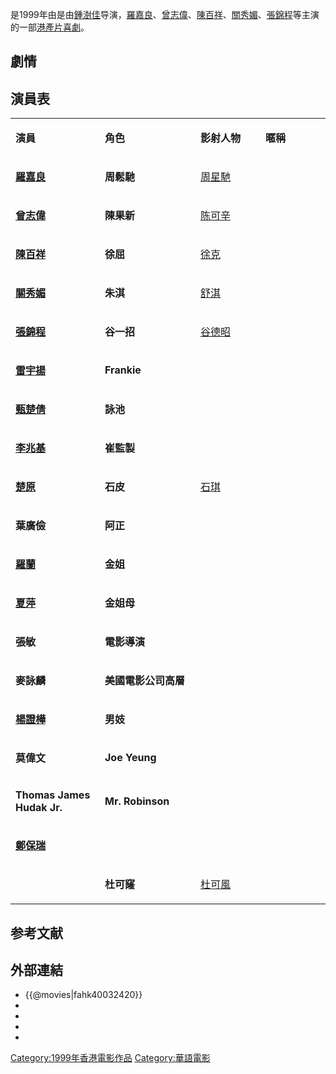 {{Infobox film
| name                          = 電影鴨
| original_name <!-- 英文名 --> = ''{{lang|en|Gigolo of Chinese Hollywood}}''
| director<!-- 导演 -->         = [[鍾澍佳|鍾澍佳]] 
| producer <!-- 監製 -->        = [[王晶_(導演)|王晶]]
| writer  <!-- 编剧 -->         = [[趙靜蓉|趙靜蓉]]  
| starring <!-- 主演 -->        = [[羅嘉良|羅嘉良]] <br> [[曾志偉|曾志偉]] <br> [[陳百祥|陳百祥]] <br> [[關秀媚|關秀媚]] <br> [[張錦程|張錦程]] 
| music <!-- 配乐 -->           = 羅堅 
| cinematography <!-- 摄影 -->  = [[馮遠文|馮遠文]] 
| editing <!-- 剪接 -->         = [[麥子善|麥子善]]
| distributor <!-- 发行商 -->   = 最佳拍檔有限公司
| released  <!-- 上映日期 -->   = {{HKG}}：{{Film date|1999|6|11}}
| runtime  <!-- 片长时间 -->    = 82分钟
| country  <!-- 产地 -->        = {{英屬香港電影}}
| language                      = 粤语
| budget  <!-- 预算花费 -->     =  
| gross  <!-- 票房 -->          = 2,501,567 HKD<ref>{{hkmdb title|8518}}</ref>
| imdb_id                       = tt0259351
}}

{{engname|《電影鴨》|''Gigolo of Chinese Hollywood''}}是1999年由是由[[鍾澍佳|鍾澍佳]]导演，[[羅嘉良|羅嘉良]]、[[曾志偉|曾志偉]]、[[陳百祥|陳百祥]]、[[關秀媚|關秀媚]]、[[張錦程|張錦程]]等主演的一部[[港產片|港產片]][[喜劇|喜劇]]。

==劇情==


==演員表==
{|class="wikitable" width="60%"
|- style="background:cornflowerblue; color:white" align=center
|style="width:8%"|'''演員'''||style="width:8%"|'''角色'''||style="width:8%"|'''影射人物'''||style="width:8%"|'''暱稱'''
|-
|'''[[羅嘉良|羅嘉良]]'''||'''周鬆馳'''||[[周星馳|周星馳]]||
|-
|'''[[曾志偉|曾志偉]]'''||'''陳果新'''||[[陈可辛|陈可辛]]||
|-
|'''[[陳百祥|陳百祥]]'''||'''徐屈'''||[[徐克_(香港)|徐克]]||
|-
|'''[[關秀媚|關秀媚]]'''||'''朱淇'''||[[舒淇|舒淇]]||
|-
|'''[[張錦程|張錦程]]'''||'''谷一招'''||[[谷德昭|谷德昭]]||
|-
|'''[[雷宇揚|雷宇揚]]'''||'''Frankie'''|| ||
|-
|'''[[甄楚倩|甄楚倩]]'''||'''詠池'''|| ||
|-
|'''[[李兆基_(演員)|李兆基]]'''||'''崔監製'''|| || 
|-
|'''[[楚原|楚原]]'''||'''石皮'''||[[石琪|石琪]]||     
|-
|'''葉廣儉'''||'''阿正'''|| ||    
|-
|'''[[羅蘭_(香港)|羅蘭]]'''||'''金姐'''|| ||    
|-
|'''[[夏萍|夏萍]]'''||'''金姐母'''|| ||       
|-
|'''張敏'''||'''電影導演'''|| ||     
|-
|'''麥詠麟'''||'''美國電影公司高層'''||         ||     
|-
|'''[[楊證樺|楊證樺]]'''||'''男妓'''|| ||
|-
|'''莫偉文'''||'''Joe Yeung'''||          || 
|-
|'''Thomas James Hudak Jr.'''||'''Mr. Robinson'''|| ||    
|-
|'''[[鄭保瑞|鄭保瑞]]'''||''' '''|| || 
|-
|''' '''||'''杜可窿'''||[[杜可風|杜可風]]|| 
|}

==参考文献==
{{reflist}}

== 外部連結 ==
*{{@movies|fahk40032420}}
*{{hkmdb title|8518}}
*{{douban}}
*{{Mtime|24081}}
*{{imdb title|0259351}}

[[Category:1999年香港電影作品|Category:1999年香港電影作品]]
[[Category:華語電影|Category:華語電影]]